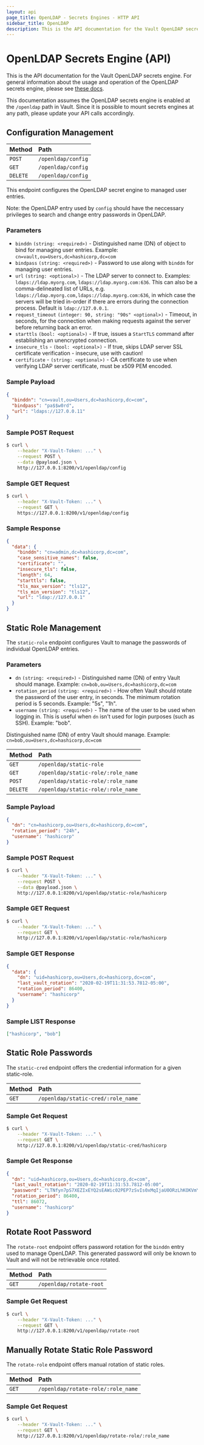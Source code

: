 ```yaml
---
layout: api
page_title: OpenLDAP - Secrets Engines - HTTP API
sidebar_title: OpenLDAP
description: This is the API documentation for the Vault OpenLDAP secrets engine.
---
```


# OpenLDAP Secrets Engine (API)

This is the API documentation for the Vault OpenLDAP secrets engine. For general
information about the usage and operation of
the OpenLDAP secrets engine, please see [these docs](/docs/secrets/openldap).

This documentation assumes the OpenLDAP secrets engine is enabled at the `/openldap` path
in Vault. Since it is possible to mount secrets engines at any path, please
update your API calls accordingly.

## Configuration Management 

| Method   | Path               |
| :-----   | :----------------- |
| `POST`   | `/openldap/config` |
| `GET`    | `/openldap/config` |
| `DELETE` | `/openldap/config` |

This endpoint configures the OpenLDAP secret engine to managed user entries.

Note: the OpenLDAP entry used by `config` should have the neccessary privileges 
to search and change entry passwords in OpenLDAP.

### Parameters

- `binddn` `(string: <required>)` - Distinguished name (DN) of object to bind for managing user entries. Example: `cn=vault,ou=Users,dc=hashicorp,dc=com`
- `bindpass` `(string: <required>)` - Password to use along with `binddn` for managing user entries.
- `url` `(string: <optional>)` - The LDAP server to connect to. Examples: `ldaps://ldap.myorg.com`, `ldaps://ldap.myorg.com:636`. This can also be a comma-delineated list of URLs, e.g. `ldaps://ldap.myorg.com,ldaps://ldap.myorg.com:636`, in which case the servers will be tried in-order if there are errors during the connection process. Default is `ldap://127.0.0.1`.
- `request_timeout` `(integer: 90, string: "90s" <optional>)` - Timeout, in seconds, for the connection when making requests against the server before returning back an error.
- `starttls` `(bool: <optional>)` - If true, issues a `StartTLS` command after establishing an unencrypted connection.
- `insecure_tls` - `(bool: <optional>)` - If true, skips LDAP server SSL certificate verification - insecure, use with caution!
- `certificate` - `(string: <optional>)` - CA certificate to use when verifying LDAP server certificate, must be x509 PEM encoded.

### Sample Payload

```json
{
  "binddn": "cn=vault,ou=Users,dc=hashicorp,dc=com",
  "bindpass": "pa$$w0rd",
  "url": "ldaps://127.0.0.11"
}
```

### Sample POST Request

```sh
$ curl \
    --header "X-Vault-Token: ..." \
    --request POST \
    --data @payload.json \
    http://127.0.0.1:8200/v1/openldap/config
```

### Sample GET Request

```sh
$ curl \
    --header "X-Vault-Token: ..." \
    --request GET \
    https://127.0.0.1:8200/v1/openldap/config
```

### Sample Response

```json
{
  "data": {
    "binddn": "cn=admin,dc=hashicorp,dc=com",
    "case_sensitive_names": false,
    "certificate": "",
    "insecure_tls": false,
    "length": 64,
    "starttls": false,
    "tls_max_version": "tls12",
    "tls_min_version": "tls12",
    "url": "ldap://127.0.0.1"
  }
}
```

## Static Role Management

The `static-role` endpoint configures Vault to manage the passwords of individual OpenLDAP entries.

### Parameters

- `dn` `(string: <required>)` - Distinguished name (DN) of entry Vault should manage. Example: `cn=bob,ou=Users,dc=hashicorp,dc=com`
- `rotation_period` `(string: <required>)` - How often Vault should rotate the password of the user entry, in seconds.  The minimum rotation period is 5 seconds.  Example: "5s", "1h".
- `username` `(string: <required>)` - The name of the user to be used when logging in.  This is useful when `dn` isn't used for login purposes (such as SSH).  Example: "bob".

Distinguished name (DN) of entry Vault should manage. Example: `cn=bob,ou=Users,dc=hashicorp,dc=com`

| Method   | Path                               |
| :-----   | :--------------------------------- |
| `GET`    | `/openldap/static-role`            |
| `GET`    | `/openldap/static-role/:role_name` |
| `POST`   | `/openldap/static-role/:role_name` |
| `DELETE` | `/openldap/static-role/:role_name` |

### Sample Payload

```json
{
  "dn": "cn=hashicorp,ou=Users,dc=hashicorp,dc=com",
  "rotation_period": "24h",
  "username": "hashicorp"
}
```

### Sample POST Request

```sh
$ curl \
    --header "X-Vault-Token: ..." \
    --request POST \
    --data @payload.json \
    http://127.0.0.1:8200/v1/openldap/static-role/hashicorp
```

### Sample GET Request

```sh
$ curl \
    --header "X-Vault-Token: ..." \
    --request GET \
    http://127.0.0.1:8200/v1/openldap/static-role/hashicorp
```

### Sample GET Response

```json
{
  "data": {
    "dn": "uid=hashicorp,ou=Users,dc=hashicorp,dc=com",
    "last_vault_rotation": "2020-02-19T11:31:53.7812-05:00",
    "rotation_period": 86400,
    "username": "hashicorp"
  }
}
```

### Sample LIST Response

```json
["hashicorp", "bob"]
```

## Static Role Passwords

The `static-cred` endpoint offers the credential information for a given static-role.

| Method | Path                               |
| :----- | :--------------------------------- |
| `GET`  | `/openldap/static-cred/:role_name` |

### Sample Get Request

```sh
$ curl \
    --header "X-Vault-Token: ..." \
    --request GET \
    http://127.0.0.1:8200/v1/openldap/static-cred/hashicorp
```

### Sample Get Response

```json
{
  "dn": "uid=hashicorp,ou=Users,dc=hashicorp,dc=com",
  "last_vault_rotation": "2020-02-19T11:31:53.7812-05:00",
  "password": "LTNfyn7pS7XEZIxEYQ2sEAWic02PEP7zSvIs0xMqIjaU0ORzLhKOKVmYLxL1Xkyv",
  "rotation_period": 86400,
  "ttl": 86072,
  "username": "hashicorp"
}
``` 

## Rotate Root Password

The `rotate-root` endpoint offers password rotation for the `binddn` entry used to manage OpenLDAP.  This generated password will only be known to Vault and will not be retrievable once rotated.

| Method | Path                    |
| :----- | :---------------------- |
| `GET`  | `/openldap/rotate-root` |

### Sample Get Request

```sh
$ curl \
    --header "X-Vault-Token: ..." \
    --request GET \
    http://127.0.0.1:8200/v1/openldap/rotate-root
```

## Manually Rotate Static Role Password

The `rotate-role` endpoint offers manual rotation of static roles.

| Method | Path                    |
| :----- | :---------------------- |
| `GET`  | `/openldap/rotate-role/:role_name` |

### Sample Get Request

```sh
$ curl \
    --header "X-Vault-Token: ..." \
    --request GET \
    http://127.0.0.1:8200/v1/openldap/rotate-role/:role_name
```
